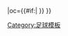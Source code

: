 {{fb team |t=-{zh-hans:普鲁士多特蒙德;zh-hk:多蒙特;}- |tan=多特蒙德足球俱樂部 |tc=GER |abb={{#if:{{{abb|}}}|DOR{{0}}}} |oc={{#if:{{{oc|}}}|{{{oc}}} }} }}<!--
--><noinclude>[[Category:足球模板]]</noinclude>